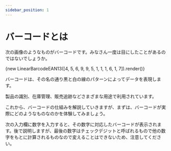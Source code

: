 ```yaml
---
sidebar_position: 1
---
```



# バーコードとは

次の画像のようなものがバーコードです。みなさん一度は目にしたことがあるのではないでしょうか。

<p style={{ width: "350px" }}>
  {new LinearBarcodeEAN13([4, 5, 6, 9, 9, 5, 1, 1, 1, 6, 1, 7]).render()}
</p>

バーコードは、その名の通り黒と白の線のパターンによってデータを表現します。

製品の識別、在庫管理、販売追跡などさまざまな用途で利用されています。

これから、バーコードの仕組みを解説していきますが、まずは、バーコードが実際にどのようなものなのかを体験してみましょう。

次の入力欄に数字を入力すると、その数字に対応したバーコードが表示されます。後で説明しますが、最後の数字はチェックデジットと呼ばれるもので他の数字をもとに計算されるものなので変えることはできないため、注意してください。

<CreateLinearBarcodeFromDigitsPlayground />

